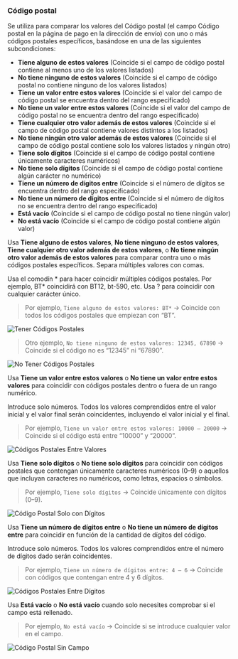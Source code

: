 ### Código postal

Se utiliza para comparar los valores del Código postal (el campo Código postal en la página de pago en la dirección de envío) con uno o más códigos postales específicos, basándose en una de las siguientes subcondiciones:

- **Tiene alguno de estos valores** (Coincide si el campo de código postal contiene al menos uno de los valores listados)  
- **No tiene ninguno de estos valores** (Coincide si el campo de código postal no contiene ninguno de los valores listados)  
- **Tiene un valor entre estos valores** (Coincide si el valor del campo de código postal se encuentra dentro del rango especificado)  
- **No tiene un valor entre estos valores** (Coincide si el valor del campo de código postal no se encuentra dentro del rango especificado)  
- **Tiene cualquier otro valor además de estos valores** (Coincide si el campo de código postal contiene valores distintos a los listados)  
- **No tiene ningún otro valor además de estos valores** (Coincide si el campo de código postal contiene solo los valores listados y ningún otro)  
- **Tiene solo dígitos** (Coincide si el campo de código postal contiene únicamente caracteres numéricos)  
- **No tiene solo dígitos** (Coincide si el campo de código postal contiene algún carácter no numérico)  
- **Tiene un número de dígitos entre** (Coincide si el número de dígitos se encuentra dentro del rango especificado)  
- **No tiene un número de dígitos entre** (Coincide si el número de dígitos no se encuentra dentro del rango especificado)  
- **Está vacío** (Coincide si el campo de código postal no tiene ningún valor)  
- **No está vacío** (Coincide si el campo de código postal contiene algún valor)  

Usa **Tiene alguno de estos valores**, **No tiene ninguno de estos valores**, **Tiene cualquier otro valor además de estos valores**, o **No tiene ningún otro valor además de estos valores** para comparar contra uno o más códigos postales específicos. Separa múltiples valores con comas.  

<Note>
  Usa el comodín * para hacer coincidir múltiples códigos postales. Por ejemplo,
  BT* coincidirá con BT12, bt-590, etc. Usa ? para coincidir con cualquier
  carácter único.
</Note>

> Por ejemplo, `Tiene alguno de estos valores: BT*` → Coincide con todos los códigos postales que empiezan con “BT”.  

<img
  src="/images/essentials/condition-sets/have-zipcodes.webp"
  alt="Tener Códigos Postales"
/>

> Otro ejemplo, `No tiene ninguno de estos valores: 12345, 67890` → Coincide si el código no es “12345” ni “67890”.  

<img
  src="/images/essentials/condition-sets/dont-have-zipcodes.webp"
  alt="No Tener Códigos Postales"
/>

Usa **Tiene un valor entre estos valores** o **No tiene un valor entre estos valores** para coincidir con códigos postales dentro o fuera de un rango numérico.  

<Note>
  Introduce solo números. Todos los valores comprendidos entre el valor inicial
  y el valor final serán coincidentes, incluyendo el valor inicial y el final.
</Note>

> Por ejemplo, `Tiene un valor entre estos valores: 10000 – 20000` → Coincide si el código está entre “10000” y “20000”.  

<img
  src="/images/essentials/condition-sets/in-between-value-zipcodes.webp"
  alt="Códigos Postales Entre Valores"
/>

Usa **Tiene solo dígitos** o **No tiene solo dígitos** para coincidir con códigos postales que contengan únicamente caracteres numéricos (0–9) o aquellos que incluyan caracteres no numéricos, como letras, espacios o símbolos.  

> Por ejemplo, `Tiene solo dígitos` → Coincide únicamente con dígitos (0–9).  

<img
  src="/images/essentials/condition-sets/zipcode-no-field-digits.webp"
  alt="Código Postal Solo con Dígitos"
/>

Usa **Tiene un número de dígitos entre** o **No tiene un número de dígitos entre** para coincidir en función de la cantidad de dígitos del código.  

<Note>
  Introduce solo números. Todos los valores comprendidos entre el número de
  dígitos dado serán coincidentes.
</Note>

> Por ejemplo, `Tiene un número de dígitos entre: 4 – 6` → Coincide con códigos que contengan entre 4 y 6 dígitos.  

<img
  src="/images/essentials/condition-sets/in-between-digits-zipcodes.webp"
  alt="Códigos Postales Entre Dígitos"
/>

Usa **Está vacío** o **No está vacío** cuando solo necesites comprobar si el campo está rellenado.  

> Por ejemplo, `No está vacío` → Coincide si se introduce cualquier valor en el campo.  

<img
  src="/images/essentials/condition-sets/zipcode-no-field.webp"
  alt="Código Postal Sin Campo"
/>

